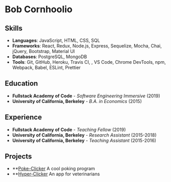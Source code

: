 
# Bob Cornhoolio

## Skills

- **Languages**: JavaScript, HTML, CSS, SQL
- **Frameworks**: React, Redux, Node.js, Express, Sequelize, Mocha, Chai, jQuery, Bootstrap, Material UI
- **Databases**: PostgreSQL, MongoDB
- **Tools**: Git, GitHub, Heroku, Travis CI, <Popup trigger="Postman" component={Postman}/>, VS Code, Chrome DevTools, npm, Webpack, Babel, ESLint, Prettier

## Education
- **Fullstack Academy of Code** - *Software Engineering Immersive* (2019)
- **University of California, Berkeley** - *B.A. in Economics* (2015)

## Experience

- **Fullstack Academy of Code** - *Teaching Fellow* (2019)
- **University of California, Berkeley** - *Research Assistant* (2015-2018)
- **University of California, Berkeley** - *Teaching Assistant* (2015-2016)

## Projects

- **[Poke-Clicker](my-url.net) A cool poking program
- **[Hyper-Clicker](my-url-two.net) An app for veterinarians
